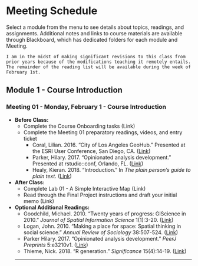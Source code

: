 # Meeting Schedule

Select a module from the menu to see details about topics, readings, and assignments. Additional notes and links to course materials are available through Blackboard, which has dedicated folders for each module and Meeting.

```block
I am in the midst of making significant revisions to this class from prior years because of the modifications teaching it remotely entails. The remainder of the reading list will be available during the week of February 1st.
```

## Module 1 - Course Introduction {-}

### Meeting 01 - Monday, February 1 - Course Introduction {-}

* **Before Class:**
  * Complete the Course Onboarding tasks (Link)
  * Complete the Meeting 01 preparatory readings, videos, and entry ticket 
    * Coral, Lilian. 2016. "City of Los Angeles GeoHub." Presented at the ESRI User Conference, San Diego, CA. (<a href="https://slu-soc5050.github.io/docs/meeting-01/#open-data-and-gis-in-los-angeles" target="_blank">Link</a>)
    * Parker, Hilary. 2017. "Opinionated analysis development." Presented at rstudio::conf, Orlando, FL. (<a href="https://slu-soc5050.github.io/docs/meeting-01/#analysis-development" target="_blank">Link</a>)
    * Healy, Kieran. 2018. "Introduction." In *The plain person's guide to plain text*. (<a href="http://plain-text.co/index.html" target="_blank">Link</a>) 

* **After Class:** 
  * Complete Lab 01 - A Simple Interactive Map (Link)
  * Read through the Final Project instructions and draft your initial memo (Link)
  
* **Optional Additional Readings:**
  * Goodchild, Michael. 2010. "Twenty years of progress: GIScience in 2010." *Journal of Spatial Information Science* 1(1):3-20. (<a href="http://josis.net/index.php/josis/article/viewArticle/32" target="_blank">Link</a>)
  * Logan, John. 2010. "Making a place for space: Spatial thinking in social science." *Annual Review of Sociology* 38:507-524. (<a href="http://ezp.slu.edu/login?url=https://www.annualreviews.org/doi/abs/10.1146/annurev-soc-071811-145531" target="_blank">Link</a>)
  * Parker Hilary. 2017. "Opinionated analysis development." *PeerJ Preprints* 5:e3210v1. (<a href="https://doi.org/10.7287/peerj.preprints.3210v1" target="_blank">Link</a>) 
  * Thieme, Nick. 2018. "R generation." *Significance* 15(4):14-19. (<a href="http://ezp.slu.edu/login?url=https://rss.onlinelibrary.wiley.com/doi/10.1111/j.1740-9713.2018.01169.x" target="_blank">Link</a>) 
  
  ---